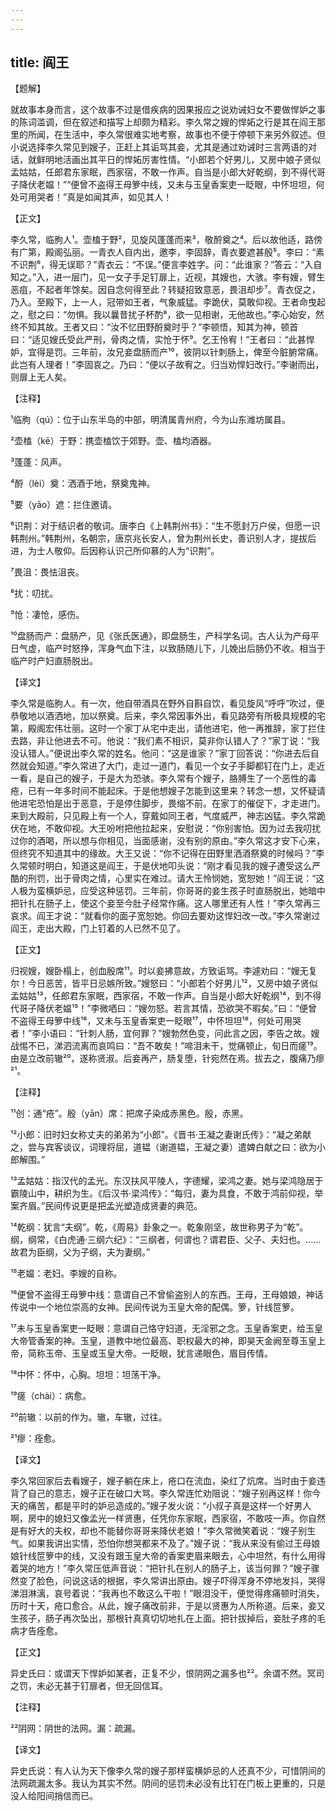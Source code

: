 ```yaml
---
---
---
```

title: 阎王
---




【题解】


就故事本身而言，这个故事不过是借疾病的因果报应之说劝诫妇女不要做悍妒之事的陈词滥调，但在叙述和描写上却颇为精彩。李久常之嫂的悍妬之行是其在阎王那里的所闻，在生活中，李久常很难实地考察，故事也不便于停顿下来另外叙述。但小说选择李久常见到嫂子，正赶上其诟骂其妾，尤其是通过劝诫时三言两语的对话，就鲜明地活画出其平日的悍妬厉害性情。“小郎若个好男儿，又房中娘子贤似孟姑姑，任郎君东家眠，西家宿，不敢一作声。自当是小郎大好乾纲，到不得代哥子降伏老媪！”“便曾不盗得王母箩中线，又未与玉皇香案吏一眨眼，中怀坦坦，何处可用哭者！”真是如闻其声，如见其人！


【正文】

李久常，临朐人¹。壶榼于野²，见旋风蓬蓬而来³，敬酹奠之⁴。后以故他适，路傍有广第，殿阁弘丽。一青衣人自内出，邀李，李固辞，青衣要遮甚殷⁵。李曰：“素不识荆⁶，得无误耶？”青衣云：“不误。”便言李姓字。问：“此谁家？”答云：“入自知之。”入，进一层门，见一女子手足钉扉上，近视，其嫂也，大骇。李有嫂，臂生恶疽，不起者年馀矣。因自念何得至此？转疑招致意恶，畏沮却步⁷。青衣促之，乃入。至殿下，上一人，冠带如王者，气象威猛。李跪伏，莫敢仰视。王者命曳起之，慰之曰：“勿惧。我以曩昔扰子杯酌⁸，欲一见相谢，无他故也。”李心始安，然终不知其故。王者又曰：“汝不忆田野酹奠时乎？”李顿悟，知其为神，顿首曰：“适见嫂氏受此严刑，骨肉之情，实怆于怀⁹。乞王怜宥！”王者曰：“此甚悍妒，宜得是罚。三年前，汝兄妾盘肠而产¹⁰，彼阴以针刺肠上，俾至今脏腑常痛。此岂有人理者！”李固哀之。乃曰：“便以子故宥之。归当劝悍妇改行。”李谢而出，则扉上无人矣。

【注释】


¹临朐（qú）：位于山东半岛的中部，明清属青州府，今为山东潍坊属县。

²壶榼（kē）于野：携壶榼饮于郊野。壶、榼均酒器。

³蓬蓬：风声。

⁴酹（lèi）奠：洒酒于地，祭奠鬼神。

⁵要（yāo）遮：拦住邀请。

⁶识荆：对于结识者的敬词。唐李白《上韩荆州书》：“生不愿封万户侯，但愿一识韩荆州。”韩荆州，名朝宗，唐京兆长安人，曾为荆州长史，善识别人才，提拔后进，为士人敬仰。后因称认识己所仰慕的人为“识荆”。

⁷畏沮：畏怯沮丧。

⁸扰：叨扰。

⁹怆：凄怆，感伤。

¹⁰盘肠而产：盘肠产，见《张氏医通》，即盘肠生，产科学名词。古人认为产母平日气虚，临产时怒挣，浑身气血下注，以致肠随儿下，儿娩出后肠仍不收。相当于临产时产妇直肠脱出。





【译文】


李久常是临朐人。有一次，他自带酒具在野外自斟自饮，看见旋风“呼呼”吹过，便恭敬地以酒洒地，加以祭奠。后来，李久常因事外出，看见路旁有所极具规模的宅第，殿阁宏伟壮丽。这时一个家丁从宅中走出，请他进宅，他一再推辞，家丁拦住去路，非让他进去不可。他说：“我们素不相识，莫非你认错人了？”家丁说：“我没认错人。”便说出李久常的姓名。他问：“这是谁家？”家丁回答说：“你进去后自然就会知道。”李久常进了大门，走过一道门，看见一个女子手脚都钉在门上，走近一看，是自己的嫂子，于是大为恐骇。李久常有个嫂子，胳膊生了一个恶性的毒疮，已有一年多时间不能起床。于是他想嫂子怎能到这里来？转念一想，又怀疑请他进宅恐怕是出于恶意，于是停住脚步，畏缩不前。在家丁的催促下，才走进门。来到大殿前，只见殿上有一个人，穿戴如同王者，气度威严，神志凶猛。李久常跪伏在地，不敢仰视。大王吩咐把他拉起来，安慰说：“你别害怕。因为过去我叨扰过你的酒喝，所以想与你相见，当面感谢，没有别的原由。”李久常这才安下心来，但终究不知道其中的缘故。大王又说：“你不记得在田野里洒酒祭奠的时候吗？”李久常顿时明白，知道这是阎王，于是伏地叩头说：“刚才看见我的嫂子遭受这么严酷的刑罚，出于骨肉之情，心里实在难过。请大王怜悯她，宽恕她！”阎王说：“这人极为蛮横妒忌，应受这种惩罚。三年前，你哥哥的妾生孩子时直肠脱出，她暗中把针扎在肠子上，使这个妾至今肚子经常作痛。这人哪里还有人性！”李久常再三哀求。阎王才说：“就看你的面子宽恕她。你回去要劝这悍妇改一改。”李久常谢过阎王，走出大殿，门上钉着的人已然不见了。


【正文】

归视嫂，嫂卧榻上，创血殷席¹¹。时以妾拂意故，方致诟骂。李遽劝曰：“嫂无复尔！今日恶苦，皆平日忌嫉所致。”嫂怒曰：“小郎若个好男儿¹²，又房中娘子贤似孟姑姑¹³，任郎君东家眠，西家宿，不敢一作声。自当是小郎大好乾纲¹⁴，到不得代哥子降伏老媪¹⁵！”李微哂曰：“嫂勿怒。若言其情，恐欲哭不暇矣。”曰：“便曾不盗得王母箩中线¹⁶，又未与玉皇香案吏一眨眼¹⁷，中怀坦坦¹⁸，何处可用哭者！”李小语曰：“针刺人肠，宜何罪？”嫂勃然色变，问此言之因，李告之故。嫂战惕不已，涕泗流离而哀鸣曰：“吾不敢矣！”啼泪未干，觉痛顿止，旬日而瘥¹⁹。由是立改前辙²⁰，遂称贤淑。后妾再产，肠复堕，针宛然在焉。拔去之，腹痛乃瘳²¹。

【注释】


¹¹创：通“疮”。殷（yān）席：把席子染成赤黑色。殷，赤黑。

¹²小郎：旧时妇女称丈夫的弟弟为“小郎”。《晋书·王凝之妻谢氏传》：“凝之弟献之，尝与宾客谈议，词理将屈，道韫（谢道韫，王凝之妻）遣婢白献之曰：欲为小郎解围。”

¹³孟姑姑：指汉代的孟光。东汉扶风平陵人，字德耀，梁鸿之妻。她与梁鸿隐居于霸陵山中，耕织为生。《后汉书·梁鸿传》：“每归，妻为具食，不敢于鸿前仰视，举案齐眉。”民间传说更是把孟光塑造成贤妻的典范。

¹⁴乾纲：犹言“夫纲”。乾，《周易》卦象之一。乾象刚坚，故世称男子为“乾”。纲，纲常，《白虎通·三纲六纪》：“三纲者，何谓也？谓君臣、父子、夫妇也。……故君为臣纲，父为子纲，夫为妻纲。”

¹⁵老媪：老妇。李嫂的自称。

¹⁶便曾不盗得王母箩中线：意谓自己不曾偷盗别人的东西。王母，王母娘娘，神话传说中一个地位崇高的女神。民间传说为玉皇大帝的配偶。箩，针线笸箩。

¹⁷未与玉皇香案吏一眨眼：意谓自己恪守妇道，无淫邪之念。玉皇香案吏，给玉皇大帝管香案的神。玉皇，道教中地位最高、职权最大的神，即昊天金阙至尊玉皇上帝，简称玉帝、玉皇或玉皇大帝。一眨眼，犹言递眼色，眉目传情。

¹⁸中怀：怀中，心胸。坦坦：坦荡干净。

¹⁹瘥（chài）：病愈。

²⁰前辙：以前的作为。辙，车辙，过往。

²¹瘳：痊愈。





【译文】


李久常回家后去看嫂子，嫂子躺在床上，疮口在流血，染红了炕席。当时由于妾违背了自己的意志，嫂子正在破口大骂。李久常连忙劝阻说：“嫂子别再这样！你今天的痛苦，都是平时的妒忌造成的。”嫂子发火说：“小叔子真是这样一个好男人啊，房中的媳妇又像孟光一样贤惠，任凭你东家眠，西家宿，不敢吱一声。你自然是有好大的夫权，却也不能替你哥哥来降伏老娘！”李久常微笑着说：“嫂子别生气。如果我讲出实情，恐怕你想哭都来不及了。”嫂子说：“我从来没有偷过王母娘娘针线笸箩中的线，又没有跟玉皇大帝的香案吏眉来眼去，心中坦然，有什么用得着哭的地方！”李久常压低声音说：“把针扎在别人的肠子上，该当何罪？”嫂子骤然变了脸色，问说这话的根据，李久常讲出原由。嫂子吓得浑身不停地发抖，哭得涕泪淋漓，哀号着说：“我再也不敢这么干啦！”眼泪没干，便觉得疼痛顿时消失，历时十天，疮口愈合。从此，嫂子痛改前非，于是以贤惠为人所称道。后来，妾又生孩子，肠子再次坠出，那根针真真切切地扎在上面。把针拔掉后，妾肚子疼的毛病才告痊愈。


【正文】

异史氏曰：或谓天下悍妒如某者，正复不少，恨阴网之漏多也²²。余谓不然。冥司之罚，未必无甚于钉扉者，但无回信耳。

【注释】


²²阴网：阴世的法网。漏：疏漏。





【译文】


异史氏说：有人认为天下像李久常的嫂子那样蛮横妒忌的人还真不少，可惜阴间的法网疏漏太多。我认为其实不然。阴间的惩罚未必没有比钉在门板上更重的，只是没人给阳间捎信而已。